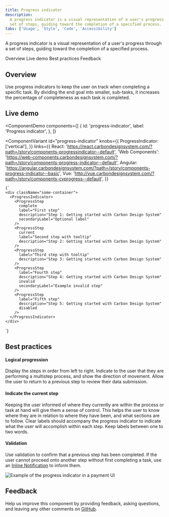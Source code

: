 ```yaml
---
title: Progress indicator
description:
  A progress indicator is a visual representation of a user's progress through a
  set of steps, guiding toward the completion of a specified process.
tabs: ['Usage', 'Style', 'Code', 'Accessibility']
---
```


<PageDescription>

A progress indicator is a visual representation of a user's progress through a
set of steps, guiding toward the completion of a specified process.

</PageDescription>

<AnchorLinks>

<AnchorLink>Overview</AnchorLink>
<AnchorLink>Live demo</AnchorLink>
<AnchorLink>Best practices</AnchorLink>
<AnchorLink>Feedback</AnchorLink>

</AnchorLinks>

## Overview

Use progress indicators to keep the user on track when completing a specific
task. By dividing the end goal into smaller, sub-tasks, it increases the
percentage of completeness as each task is completed.

## Live demo

<ComponentDemo
  components={[
    {
      id: 'progress-indicator',
      label: 'Progress indicator',
    },
  ]}
>
  <ComponentVariant
    id="progress-indicator"
    knobs={{
      ProgressIndicator: ['vertical'],
    }}
    links={{
      React:
        'https://react.carbondesignsystem.com/?path=/story/components-progressindicator--default',
      'Web Components':
        'https://web-components.carbondesignsystem.com/?path=/story/components-progress-indicator--default',
      Angular:
        'https://angular.carbondesignsystem.com/?path=/story/components-progress-indicator--basic',
      Vue: 'http://vue.carbondesignsystem.com/?path=/story/components-cvprogress--default',
    }}
  >
    {`
    <div className="some-container">
      <ProgressIndicator>
        <ProgressStep
          complete
          label="First step"
          description="Step 1: Getting started with Carbon Design System"
          secondaryLabel="Optional label"
        />
        <ProgressStep
          current
          label="Second step with tooltip"
          description="Step 2: Getting started with Carbon Design System"
        />
        <ProgressStep
          label="Third step with tooltip"
          description="Step 3: Getting started with Carbon Design System"
        />
        <ProgressStep
          label="Fourth step"
          description="Step 4: Getting started with Carbon Design System"
          invalid
          secondaryLabel="Example invalid step"
        />
        <ProgressStep
          label="Fifth step"
          description="Step 5: Getting started with Carbon Design System"
          disabled
        />
      </ProgressIndicator>
    </div>
`}
  </ComponentVariant>
</ComponentDemo>

## Best practices

#### Logical progression

Display the steps in order from left to right. Indicate to the user that they
are performing a multistep process, and show the direction of movement. Allow
the user to return to a previous step to review their data submission.

#### Indicate the current step

Keeping the user informed of where they currently are within the process or task
at hand will give them a sense of control. This helps the user to know where
they are in relation to where they have been, and what sections are to follow.
Clear labels should accompany the progress indicator to indicate what the user
will accomplish within each step. Keep labels between one to two words.

#### Validation

Use validation to confirm that a previous step has been completed. If the user
cannot proceed onto another step without first completing a task, use an
[Inline Notification](/components/notification/code#inline-notification) to
inform them.

<Row>
<Column colLg={8}>

![Example of the progress indicator in a payment UI](images/progress-indicator-usage-1.png)

</Column>
</Row>

## Feedback

Help us improve this component by providing feedback, asking questions, and
leaving any other comments on
[GitHub](https://github.com/carbon-design-system/carbon-website/issues/new?assignees=&labels=feedback&template=feedback.md).

